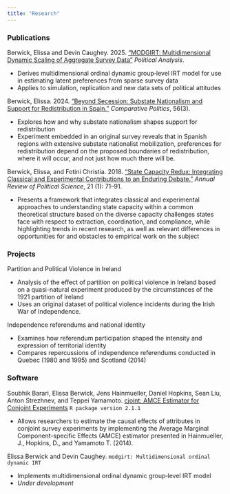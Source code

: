 ```yaml
---
title: "Research"
---
```


### Publications

Berwick, Elissa and Devin Caughey. 2025. ["MODGIRT: Multidimensional Dynamic Scaling of Aggregate Survey Data"](https://doi.org/10.1017/pan.2024.25) *Political Analysis*.

-   Derives multidimensional ordinal dynamic group‑level IRT model for use in estimating latent preferences from sparse survey data
-   Applies to simulation, replication and new data sets of political attitudes

Berwick, Elissa. 2024. ["Beyond Secession: Substate Nationalism and Support for Redistribution in Spain."](https://doi.org/10.5129/001041523X17022435051581) *Comparative Politics*, 56(3).

-   Explores how and why substate nationalism shapes support for redistribution
-   Experiment embedded in an original survey reveals that in Spanish regions with extensive substate nationalist mobilization, preferences for redistribution depend on the proposed boundaries of redistribution, where it will occur, and not just how much there will be.

Berwick, Elissa, and Fotini Christia. 2018. ["State Capacity Redux: Integrating Classical and Experimental Contributions to an Enduring Debate."](https://doi.org/10.1146/annurev-polisci-072215-012907) *Annual Review of Political Science*, 21 (1): 71--91.

-   Presents a framework that integrates classical and experimental approaches to understanding state capacity within a common theoretical structure based on the diverse capacity challenges states face with respect to extraction, coordination, and compliance, while highlighting trends in recent research, as well as relevant differences in opportunities for and obstacles to empirical work on the subject

### Projects

Partition and Political Violence in Ireland

-   Analysis of the effect of partition on political violence in Ireland based on a quasi-natural experiment produced by the circumstances of the 1921 partition of Ireland
-   Uses an original dataset of political violence incidents during the Irish War of Independence.

Independence referendums and national identity

-   Examines how referendum participation shaped the intensity and expression of territorial identity
-   Compares repercussions of independence referendums conducted in Quebec (1980 and 1995) and Scotland (2014)

### Software

Soubhik Barari, Elissa Berwick, Jens Hainmueller, Daniel Hopkins, Sean Liu, Anton Strezhnev, and Teppei Yamamoto. [cjoint: AMCE Estimator for Conjoint Experiments](https://cran.r-project.org/package=cjoint) `R package version 2.1.1`

-   Allows researchers to estimate the causal effects of attributes in conjoint survey experiments by implementing the Average Marginal Component-specific Effects (AMCE) estimator presented in Hainmueller, J., Hopkins, D., and Yamamoto T. (2014).

Elissa Berwick and Devin Caughey. `modgirt: Multidimensional ordinal dynamic IRT`

-   Implements multidimensional ordinal dynamic group‑level IRT model
-   *Under development*
